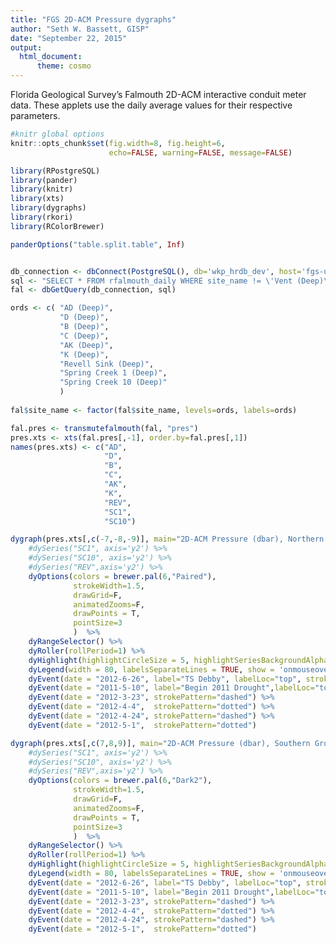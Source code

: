 ```yaml
---
title: "FGS 2D-ACM Pressure dygraphs"
author: "Seth W. Bassett, GISP"
date: "September 22, 2015"
output:
  html_document:
      theme: cosmo
---
```


Florida Geological Survey's Falmouth 2D-ACM interactive conduit meter data. These applets use the daily average values for their respective parameters.

```r
#knitr global options
knitr::opts_chunk$set(fig.width=8, fig.height=6,
                      echo=FALSE, warning=FALSE, message=FALSE)
```
```r
library(RPostgreSQL)
library(pander)
library(knitr)
library(xts)
library(dygraphs)
library(rkori)
library(RColorBrewer)

panderOptions("table.split.table", Inf)


db_connection <- dbConnect(PostgreSQL(), db='wkp_hrdb_dev', host='fgs-usrv', user='wkp_user', password='wkp_user')
sql <- "SELECT * FROM rfalmouth_daily WHERE site_name != \'Vent (Deep)\' AND var=\'pres\';"
fal <- dbGetQuery(db_connection, sql)

ords <- c( "AD (Deep)",
           "D (Deep)",
           "B (Deep)",
           "C (Deep)",
           "AK (Deep)",
           "K (Deep)",
           "Revell Sink (Deep)",
           "Spring Creek 1 (Deep)",
           "Spring Creek 10 (Deep)"
           )
           
fal$site_name <- factor(fal$site_name, levels=ords, labels=ords)

```
  
```r
fal.pres <- transmutefalmouth(fal, "pres")
pres.xts <- xts(fal.pres[,-1], order.by=fal.pres[,1])
names(pres.xts) <- c("AD",
                     "D",
                     "B",
                     "C",
                     "AK",
                     "K",
                     "REV",
                     "SC1",
                     "SC10")

dygraph(pres.xts[,c(-7,-8,-9)], main="2D-ACM Pressure (dbar), Northern Group", group="a") %>% 
    #dySeries("SC1", axis='y2') %>% 
    #dySeries("SC10", axis='y2') %>% 
    #dySeries("REV",axis='y2') %>%
    dyOptions(colors = brewer.pal(6,"Paired"),
              strokeWidth=1.5, 
              drawGrid=F, 
              animatedZooms=F,
              drawPoints = T,
              pointSize=3
              )  %>%
    dyRangeSelector() %>% 
    dyRoller(rollPeriod=1) %>% 
    dyHighlight(highlightCircleSize = 5, highlightSeriesBackgroundAlpha = 0.5) %>%
    dyLegend(width = 80, labelsSeparateLines = TRUE, show = 'onmouseover', showZeroValues=T, hideOnMouseOut=T) %>%
    dyEvent(date = "2012-6-26", label="TS Debby", labelLoc="top", strokePattern="dashed") %>%
    dyEvent(date = "2011-5-10", label="Begin 2011 Drought",labelLoc="top", strokePattern="dotted") %>%
    dyEvent(date = "2012-3-23", strokePattern="dashed") %>%
    dyEvent(date = "2012-4-4",  strokePattern="dotted") %>%
    dyEvent(date = "2012-4-24", strokePattern="dashed") %>%
    dyEvent(date = "2012-5-1",  strokePattern="dotted")
```
  
  
```r
dygraph(pres.xts[,c(7,8,9)], main="2D-ACM Pressure (dbar), Southern Group", group="a") %>% 
    #dySeries("SC1", axis='y2') %>% 
    #dySeries("SC10", axis='y2') %>% 
    #dySeries("REV",axis='y2') %>%
    dyOptions(colors = brewer.pal(6,"Dark2"),
              strokeWidth=1.5, 
              drawGrid=F, 
              animatedZooms=F,
              drawPoints = T,
              pointSize=3
              )  %>%
    dyRangeSelector() %>% 
    dyRoller(rollPeriod=1) %>% 
    dyHighlight(highlightCircleSize = 5, highlightSeriesBackgroundAlpha = 0.5) %>%
    dyLegend(width = 80, labelsSeparateLines = TRUE, show = 'onmouseover', showZeroValues=T, hideOnMouseOut=T) %>%
    dyEvent(date = "2012-6-26", label="TS Debby", labelLoc="top", strokePattern="dashed") %>%
    dyEvent(date = "2011-5-10", label="Begin 2011 Drought",labelLoc="top", strokePattern="dotted") %>%
    dyEvent(date = "2012-3-23", strokePattern="dashed") %>%
    dyEvent(date = "2012-4-4",  strokePattern="dotted") %>%
    dyEvent(date = "2012-4-24", strokePattern="dashed") %>%
    dyEvent(date = "2012-5-1",  strokePattern="dotted")
```